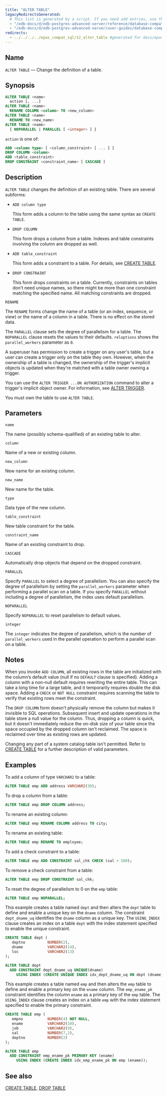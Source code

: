 ```yaml
---
title: "ALTER TABLE"
legacyRedirectsGenerated:
  # This list is generated by a script. If you need add entries, use the `legacyRedirects` key.
  - "/edb-docs/d/edb-postgres-advanced-server/reference/database-compatibility-for-oracle-developers-reference-guide/9.6/Database_Compatibility_for_Oracle_Developers_Reference_Guide.1.027.html"
  - "/edb-docs/d/edb-postgres-advanced-server/user-guides/database-compatibility-for-oracle-developers-guide/9.5/Database_Compatibility_for_Oracle_Developers_Guide.1.057.html"
redirects:
  - ../../../../epas_compat_sql/12_alter_table #generated for docs/epas/reorg-role-use-case-mode
---
```


<div id="alter_table" class="registered_link"></div>

## Name

`ALTER TABLE` &mdash; Change the definition of a table.

## Synopsis

```sql
ALTER TABLE <name>
  action [, ...]
ALTER TABLE <name>
  RENAME COLUMN <column> TO <new_column>
ALTER TABLE <name>
  RENAME TO <new_name>
ALTER TABLE <name>
  { NOPARALLEL | PARALLEL [ <integer> ] }
```

`action` is one of:

```sql
ADD <column type> [ <column_constraint> [ ... ] ]
DROP COLUMN <column>
ADD <table_constraint>
DROP CONSTRAINT <constraint_name> [ CASCADE ]
```

## Description

`ALTER TABLE` changes the definition of an existing table. There are several subforms:

-   `ADD column type`

    This form adds a column to the table using the same syntax as `CREATE TABLE`.

-   `DROP COLUMN`

    This form drops a column from a table. Indexes and table constraints involving the column are dropped as well.

-   `ADD table_constraint`

    This form adds a constraint to a table. For details, see [CREATE TABLE](36_create_table/#create_table).

-   `DROP CONSTRAINT`

    This form drops constraints on a table. Currently, constraints on tables don't need unique names, so there might be more than one constraint matching the specified name. All matching constraints are dropped.

`RENAME`

 The `RENAME` forms change the name of a table (or an index, sequence, or view) or the name of a column in a table. There is no effect on the stored data.

The `PARALLEL` clause sets the degree of parallelism for a table. The `NOPARALLEL` clause resets the values to their defaults. `reloptions` shows the `parallel_workers` parameter as `0`.

A superuser has permission to create a trigger on any user's table, but a user can create a trigger only on the table they own. However, when the ownership of a table is changed, the ownership of the trigger's implicit objects is updated when they're matched with a table owner owning a trigger.

You can use the `ALTER TRIGGER ...ON AUTHORIZATION` command to alter a trigger's implicit object owner. For information, see [ALTER TRIGGER](13_alter_trigger/#alter_trigger).

You must own the table to use `ALTER TABLE`.

## Parameters

`name`

 The name (possibly schema-qualified) of an existing table to alter.

`column`

 Name of a new or existing column.

`new_column`

 New name for an existing column.

`new_name`

 New name for the table.

`type`

 Data type of the new column.

`table_constraint`

 New table constraint for the table.

`constraint_name`

 Name of an existing constraint to drop.

`CASCADE`

 Automatically drop objects that depend on the dropped constraint.

`PARALLEL`

 Specify `PARALLEL` to select a degree of parallelism. You can also specify the degree of parallelism by setting the `parallel_workers` parameter when performing a parallel scan on a table. If you specify `PARALLEL` without including a degree of parallelism, the index uses default parallelism.

`NOPARALLEL`

 Specify `NOPARALLEL` to reset parallelism to default values.

`integer`

 The `integer` indicates the degree of parallelism, which is the number of `parallel_workers` used in the parallel operation to perform a parallel scan on a table.

## Notes

When you invoke `ADD COLUMN`, all existing rows in the table are initialized with the column’s default value (null if no `DEFAULT` clause is specified). Adding a column with a non-null default requires rewriting the entire table. This can take a long time for a large table, and it temporarily requires double the disk space. Adding a `CHECK` or `NOT NULL` constraint requires scanning the table to verify that existing rows meet the constraint.

The `DROP COLUMN` form doesn't physically remove the column but makes it invisible to SQL operations. Subsequent insert and update operations in the table store a null value for the column. Thus, dropping a column is quick, but it doesn't immediately reduce the on-disk size of your table since the space occupied by the dropped column isn't reclaimed. The space is reclaimed over time as existing rows are updated.

Changing any part of a system catalog table isn't permitted. Refer to [CREATE TABLE](36_create_table/#create_table) for a further description of valid parameters.

## Examples

To add a column of type `VARCHAR2` to a table:

```sql
ALTER TABLE emp ADD address VARCHAR2(30);
```

To drop a column from a table:

```sql
ALTER TABLE emp DROP COLUMN address;
```

To rename an existing column:

```sql
ALTER TABLE emp RENAME COLUMN address TO city;
```

To rename an existing table:

```sql
ALTER TABLE emp RENAME TO employee;
```

To add a check constraint to a table:

```sql
ALTER TABLE emp ADD CONSTRAINT sal_chk CHECK (sal > 500);
```

To remove a check constraint from a table:

```sql
ALTER TABLE emp DROP CONSTRAINT sal_chk;
```

To reset the degree of parallelism to 0 on the `emp` table:

```sql
ALTER TABLE emp NOPARALLEL;
```

This example creates a table named `dept` and then alters the `dept` table to define and enable a unique key on the `dname` column. The constraint `dept_dname_uq` identifies the `dname` column as a unique key. The `USING_INDEX` clause creates an index on a table `dept` with the index statement specified to enable the unique constraint.

```sql
CREATE TABLE dept (
   deptno          NUMBER(2),
   dname           VARCHAR2(14),
   loc             VARCHAR2(13)
);
```

```sql
ALTER TABLE dept
  ADD CONSTRAINT dept_dname_uq UNIQUE(dname)
     USING INDEX (CREATE UNIQUE INDEX idx_dept_dname_uq ON dept (dname));
```

This example creates a table named `emp` and then alters the `emp` table to define and enable a primary key on the `ename` column. The `emp_ename_pk` constraint identifies the column `ename` as a primary key of the `emp` table. The `USING_INDEX` clause creates an index on a table `emp` with the index statement specified to enable the primary constraint.

```sql
CREATE TABLE emp (
   empno           NUMBER(4) NOT NULL,
   ename           VARCHAR2(10),
   job             VARCHAR2(9),
   sal             NUMBER(7,2),
   deptno          NUMBER(2)
);
```

```sql
ALTER TABLE emp
  ADD CONSTRAINT emp_ename_pk PRIMARY KEY (ename)
     USING INDEX (CREATE INDEX idx_emp_ename_pk ON emp (ename));
```

## See also

[CREATE TABLE](36_create_table/#create_table), [DROP TABLE](57_drop_table/#drop_table)
